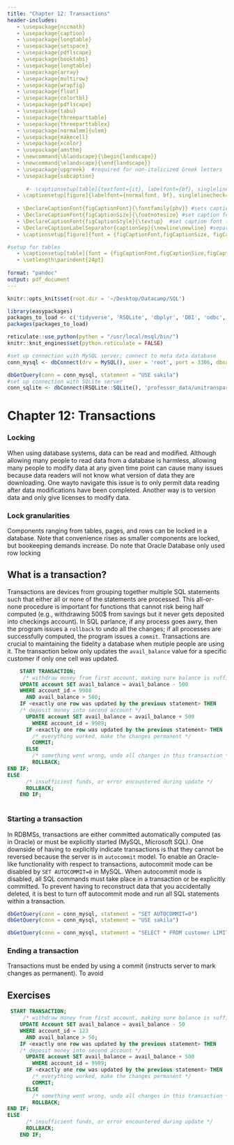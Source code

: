 ```yaml
---
title: "Chapter 12: Transactions"
header-includes:
   - \usepackage{nccmath}
   - \usepackage{caption}
   - \usepackage{longtable}
   - \usepackage{setspace}
   - \usepackage{pdflscape}
   - \usepackage{booktabs}
   - \usepackage{longtable}
   - \usepackage{array}
   - \usepackage{multirow}
   - \usepackage{wrapfig}
   - \usepackage{float}
   - \usepackage{colortbl}
   - \usepackage{pdflscape}
   - \usepackage{tabu}
   - \usepackage{threeparttable}
   - \usepackage{threeparttablex}
   - \usepackage[normalem]{ulem}
   - \usepackage{makecell}
   - \usepackage{xcolor}
   - \usepackage{amsthm}
   - \newcommand{\blandscape}{\begin{landscape}}
   - \newcommand{\elandscape}{\end{landscape}}
   - \usepackage{upgreek}  #required for non-italicized Greek letters
   - \usepackage{subcaption}
   
      #- \captionsetup[table]{textfont={it}, labelfont={bf}, singlelinecheck=false, labelsep=newline}
   - \captionsetup[figure]{labelfont={normalfont, bf}, singlelinecheck=false, labelsep=newline}
   
   - \DeclareCaptionFont{figCaptionFont}{\fontfamily{phv}} #sets caption font to sans serif font of Helvetica 
   - \DeclareCaptionFont{figCaptionSize}{\footnotesize} #set caption font size to footnote 
   - \DeclareCaptionFont{figCaptionStyle}{\textup}  #set caption font to non-italicized font  
   - \DeclareCaptionLabelSeparator{captionSep}{\newline\newline} #separates figure label and figure title with required white space
   - \captionsetup[figure]{font = {figCaptionFont,figCaptionSize, figCaptionStyle}, labelsep = captionSep,  justification=justified}

#setup for tables
   - \captionsetup[table]{font = {figCaptionFont,figCaptionSize,figCaptionStyle}, labelfont={bf}, labelsep=captionSep, justification = raggedright, margin = {0cm,0cm}}
   - \setlength\parindent{24pt}
   
format: "pandoc"
output: pdf_document
---
```


```r
knitr::opts_knit$set(root.dir = '~/Desktop/Datacamp/SQL')

library(easypackages)
packages_to_load <- c('tidyverse', 'RSQLite', 'dbplyr', 'DBI', 'odbc', 'RMySQL', 'reticulate', 'kableExtra', 'knitr', 'magick')
packages(packages_to_load)

reticulate::use_python(python = "/usr/local/msql/bin/")
knitr::knit_engines$set(python.reticulate = FALSE)
```

```r
#set up connection with MySQL server; connect to meta data database
conn_mysql <- dbConnect(drv = MySQL(), user = 'root', port = 3306, dbname = 'information_schema', password = 'tiramisu')

dbGetQuery(conn = conn_mysql, statement = "USE sakila")
#set up connection with SQLite server
conn_sqlite <- dbConnect(RSQLite::SQLite(), 'professor_data/unitransparenz.sqlite')
```

# Chapter 12: Transactions

### Locking 

When using database systems, data can be read and modified. Although allowing many people to read data from a database is harmless, allowing many people to modify data at any given time
point can cause many issues because data readers will not know what version of data they are downloading. One wayto navigate this issue is to only permit data reading after data
modifications have been completed. Another way is to version data and only give licenses to modify data. 

### Lock granularities

Components ranging from tables, pages, and rows can be locked in a database. Note that convenience rises as smaller components are locked, but bookeeping demands increase. Do note that
Oracle Database only used row locking

## What is a transaction?

Transactions are devices from grouping together multiple SQL statements such that either all or none of the statements are processed. This all-or-none procedure is important for functions that cannot risk being half computed (e.g., withdrawing 500$ from savings but it never gets deposited into checkings account). In SQL parlance, if any process goes awry, then
the program issues a `rollback` to undo all the changes; if all processes are successfully computed, the program issues a `commit`. Transactions are crucial to maintaining the fidelity 
a database when mutiple people are using it. The transaction below only updates the `avail_balance` value for a specific customer if only one cell was updated. 

```sql
    START TRANSACTION;
     /* withdraw money from first account, making sure balance is sufficient */
    UPDATE account SET avail_balance = avail_balance - 500
    WHERE account_id = 9988
      AND avail_balance > 500;
    IF <exactly one row was updated by the previous statement> THEN
    /* deposit money into second account */
      UPDATE account SET avail_balance = avail_balance + 500
        WHERE account_id = 9989;
      IF <exactly one row was updated by the previous statement> THEN
        /* everything worked, make the changes permanent */
        COMMIT;
      ELSE
        /* something went wrong, undo all changes in this transaction */
        ROLLBACK;
END IF; 
ELSE
      /* insufficient funds, or error encountered during update */
      ROLLBACK;
    END IF;
   
```

### Starting a transaction

In RDBMSs, transactions are either committed automatically computed (as in Oracle) or must be explicitly started (MySQL, Microsoft SQL). One downside of having to explicitly indicate
transactions is that they cannot be reversed because the server is in `autocommit` model. To enable an Oracle-like functionality with respect to transactions, autocommit mode can be 
disabled by `SET AUTOCOMMIT=0` in MySQL. When autocommit mode is disabled, all SQL commands must take place in a transaction or be explicitly committed. To prevent having to reconstruct
data that you accidentally deleted, it is best to turn off autocommit mode and run all SQL statements within a transaction. 

```r

dbGetQuery(conn = conn_mysql, statement = "SET AUTOCOMMIT=0")
dbGetQuery(conn = conn_mysql, statement = "USE sakila")

dbGetQuery(conn = conn_mysql, statement = "SELECT * FROM customer LIMIT 10")
```

### Ending a transaction

Transactions must be ended by using a commit (instructs server to mark changes as permanent). To avoid 

## Exercises 

```sql

 START TRANSACTION;
     /* withdraw money from first account, making sure balance is sufficient */
    UPDATE Account SET avail_balance = avail_balance - 50
    WHERE account_id = 123
      AND avail_balance > 50;
    IF <exactly one row was updated by the previous statement> THEN
    /* deposit money into second account */
      UPDATE account SET avail_balance = avail_balance + 500
        WHERE account_id = 9989;
      IF <exactly one row was updated by the previous statement> THEN
        /* everything worked, make the changes permanent */
        COMMIT;
      ELSE
        /* something went wrong, undo all changes in this transaction */
        ROLLBACK;
END IF; 
ELSE
      /* insufficient funds, or error encountered during update */
      ROLLBACK;
    END IF;

```


